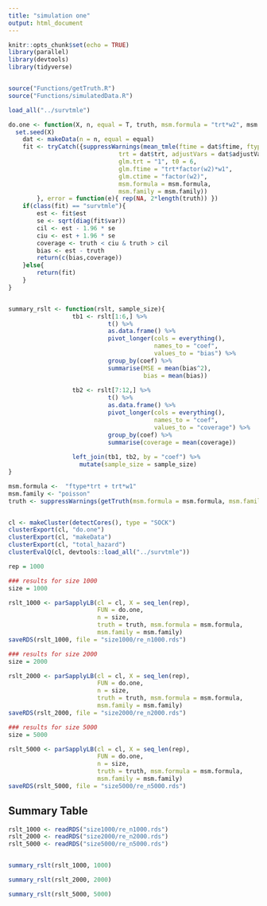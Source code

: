 ```yaml
---
title: "simulation one"
output: html_document
---
```


```r
knitr::opts_chunk$set(echo = TRUE)
library(parallel)
library(devtools)
library(tidyverse)


source("Functions/getTruth.R")
source("Functions/simulatedData.R")

load_all("../survtmle")

do.one <- function(X, n, equal = T, truth, msm.formula = "trt*w2", msm.family){
  set.seed(X)
	dat <- makeData(n = n, equal = equal)
	fit <- tryCatch({suppressWarnings(mean_tmle(ftime = dat$ftime, ftype = dat$ftype,
	                           trt = dat$trt, adjustVars = dat$adjustVars,
	                           glm.trt = "1", t0 = 6,
	                           glm.ftime = "trt*factor(w2)*w1",
	                           glm.ctime = "factor(w2)",
	                           msm.formula = msm.formula,
	                           msm.family = msm.family))
		}, error = function(e){ rep(NA, 2*length(truth)) })
	if(class(fit) == "survtmle"){
		est <- fit$est
		se <- sqrt(diag(fit$var))
		cil <- est - 1.96 * se
		ciu <- est + 1.96 * se
		coverage <- truth < ciu & truth > cil
		bias <- est - truth
		return(c(bias,coverage))
	}else{
		return(fit)
	}
}


summary_rslt <- function(rslt, sample_size){
                  tb1 <- rslt[1:6,] %>% 
                            t() %>% 
                            as.data.frame() %>%
                            pivot_longer(cols = everything(),
                                         names_to = "coef", 
                                         values_to = "bias") %>%
                            group_by(coef) %>%
                            summarise(MSE = mean(bias^2),
                                      bias = mean(bias))
                  
                  tb2 <- rslt[7:12,] %>% 
                            t() %>% 
                            as.data.frame() %>%
                            pivot_longer(cols = everything(),
                                         names_to = "coef", 
                                         values_to = "coverage") %>%
                            group_by(coef) %>%
                            summarise(coverage = mean(coverage))
                  
                  left_join(tb1, tb2, by = "coef") %>% 
                    mutate(sample_size = sample_size)  
}


```




```r

msm.formula <-  "ftype*trt + trt*w1"
msm.family <- "poisson"
truth <- suppressWarnings(getTruth(msm.formula = msm.formula, msm.family = poisson()))


cl <- makeCluster(detectCores(), type = "SOCK")
clusterExport(cl, "do.one")
clusterExport(cl, "makeData")
clusterExport(cl, "total_hazard")
clusterEvalQ(cl, devtools::load_all("../survtmle"))

rep = 1000

### results for size 1000
size = 1000

rslt_1000 <- parSapplyLB(cl = cl, X = seq_len(rep),
                         FUN = do.one,
                         n = size,
                         truth = truth, msm.formula = msm.formula,
                         msm.family = msm.family)
saveRDS(rslt_1000, file = "size1000/re_n1000.rds")

### results for size 2000
size = 2000

rslt_2000 <- parSapplyLB(cl = cl, X = seq_len(rep),
                         FUN = do.one,
                         n = size,
                         truth = truth, msm.formula = msm.formula,
                         msm.family = msm.family)
saveRDS(rslt_2000, file = "size2000/re_n2000.rds")

### results for size 5000
size = 5000

rslt_5000 <- parSapplyLB(cl = cl, X = seq_len(rep),
                         FUN = do.one,
                         n = size,
                         truth = truth, msm.formula = msm.formula,
                         msm.family = msm.family)
saveRDS(rslt_5000, file = "size5000/re_n5000.rds")
```

## Summary Table


```r
rslt_1000 <- readRDS("size1000/re_n1000.rds")
rslt_2000 <- readRDS("size2000/re_n2000.rds")
rslt_5000 <- readRDS("size5000/re_n5000.rds")


summary_rslt(rslt_1000, 1000)

summary_rslt(rslt_2000, 2000)

summary_rslt(rslt_5000, 5000)


```

